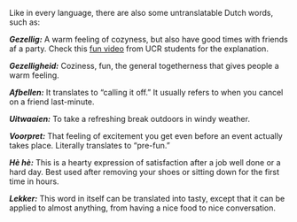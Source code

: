 Like in every language, there are also some untranslatable Dutch words, such as:

***Gezellig:***	A warm feeling of cozyness, but also have good times with friends af a party. Check this [fun video](https://www.youtube.com/watch?v=vkFiNN9vN1A) from UCR students for the explanation.

***Gezelligheid:*** Coziness, fun, the general togetherness that gives people a warm feeling.

***Afbellen:*** It translates to “calling it off.” It usually refers to when you cancel on a friend last-minute.

***Uitwaaien:***	To take a refreshing break outdoors in windy weather.

***Voorpret:***	That feeling of excitement you get even before an event actually takes place. Literally translates to “pre-fun.”

***Hè hè:*** This is a hearty expression of satisfaction after a job well done or a hard day. Best used after removing your shoes or sitting down for the first time in hours.

***Lekker:*** This word in itself can be translated into tasty, except that it can be applied to almost anything, from having a nice food to nice conversation.

<Youtube id="rw__0GLyrQQ" />
